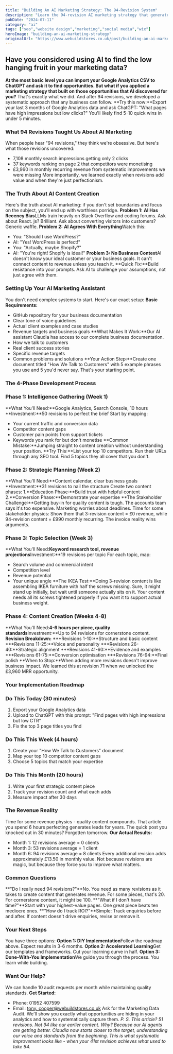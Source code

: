 ```yaml
---
title: "Building An AI Marketing Strategy: The 94-Revision System"
description: "Learn the 94-revision AI marketing strategy that generates £3,960 MRR. Practical guide with step-by-step implementation. Real results from We Build Stores."
pubDate: "2024-07-11"
category: "ai"
tags: ["seo","website design","marketing","social media","wix"]
heroImage: "building-an-ai-marketing-strategy"
originalUrl: "https://www.webuildstores.co.uk/post/building-an-ai-marketing-strategy"
---
```





## Have you considered using AI to find the low hanging fruit in your marketing data?
**At the most basic level you can import your Google Analytics CSV to ChatGPT and ask it to find opportunities. But what if you applied a marketing strategy that built on those opportunities that AI discovered for you?**
That's exactly what we did. And after 94 revisions, we developed a systematic approach that any business can follow.
**Try this now:**Export your last 3 months of Google Analytics data and ask ChatGPT: "What pages have high impressions but low clicks?" You'll likely find 5-10 quick wins in under 5 minutes.
### What 94 Revisions Taught Us About AI Marketing
When people hear "94 revisions," they think we're obsessive. But here's what those revisions uncovered:
 * 7,108 monthly search impressions getting only 2 clicks
 * 37 keywords ranking on page 2 that competitors were monetising
 * £3,960 in monthly recurring revenue from systematic improvements we were missing
More importantly, we learned exactly when revisions add value and when they're just perfectionism.
###
### The Truth About AI Content Creation
Here's the truth about AI marketing: if you don't set boundaries and focus on the subject, you'll end up with worthless porridge.
**Problem 1:**
**AI Has Recency Bias**LLMs train heavily on Stack Overflow and coding forums. Ask about React. js? Brilliant. Ask about converting visitors into customers? Generic waffle.
**Problem 2:**
**AI Agrees With Everything**Watch this:
 * You: "Should I use WordPress?"
 * AI: "Yes! WordPress is perfect!"
 * You: "Actually, maybe Shopify?"
 * AI: "You're right! Shopify is ideal!"
**Problem 3: No Business Context**AI doesn't know your ideal customer or your business goals. It can't connect content to revenue unless you teach it.
**Quick Fix:**Build resistance into your prompts. Ask AI to challenge your assumptions, not just agree with them.
### Setting Up Your AI Marketing Assistant
You don't need complex systems to start. Here's our exact setup:
**Basic Requirements:**
 * GitHub repository for your business documentation
 * Clear tone of voice guidelines
 * Actual client examples and case studies
 * Revenue targets and business goals
**What Makes It Work:**Our AI assistant Claudia has access to our complete business documentation.
 * How we talk to customers
 * Real client success stories
 * Specific revenue targets
 * Common problems and solutions
**Your Action Step:**Create one document titled "How We Talk to Customers" with 5 example phrases you use and 5 you'd never say. That's your starting point.
### The 4-Phase Development Process
### Phase 1: Intelligence Gathering (Week 1)

**What You'll Need:**Google Analytics, Search Console, 10 hours
**Investment:**50 revisions to perfect the brief
Start by mapping:
 * Your current traffic and conversion data
 * Competitor content gaps
 * Customer pain points from support tickets
 * Keywords you rank for but don't monetise
**Common Mistake:**Jumping straight to content creation without understanding your position.
**Try This:**List your top 10 competitors. Run their URLs through any SEO tool. Find 5 topics they all cover that you don't.
### Phase 2: Strategic Planning (Week 2)
**What You'll Need:**Content calendar, clear business goals
**Investment:**31 revisions to nail the structure
Create two content phases:
 1.**Education Phase:**Build trust with helpful content
 2.**Conversion Phase:**Demonstrate your expertise
**The Stakeholder Challenge:**Getting buy-in for quality content is tough. The accounts team says it's too expensive. Marketing worries about deadlines.
Time for some stakeholder physics: Show them that 3-revision content = £0 revenue, while 94-revision content = £990 monthly recurring. The invoice reality wins arguments.
### Phase 3: Topic Selection (Week 3)
**What You'll Need:**Keyword research tool, revenue projections**Investment:**19 revisions per topic
For each topic, map:
 * Search volume and commercial intent
 * Competition level
 * Revenue potential
 * Your unique angle
**The IKEA Test:**Doing 3-revision content is like assembling IKEA furniture with half the screws missing. Sure, it might stand up initially, but wait until someone actually sits on it. Your content needs all its screws tightened properly if you want it to support actual business weight.
### Phase 4: Content Creation (Weeks 4-8)
**What You'll Need:**4-6 hours per piece, quality standards**Investment:**Up to 94 revisions for cornerstone content.
**Revision Breakdown:**
 ***Revisions 1-10:**Structure and basic content
 ***Revisions 11-25:**Voice and personality
 ***Revisions 26-40:**Strategic alignment
 ***Revisions 41-60:**Evidence and examples
 ***Revisions 61-75:**Conversion optimisation
 ***Revisions 76-94:**Final polish
**When to Stop:**When adding more revisions doesn't improve business impact. We learned this at revision 71 when we unlocked the £3,960 MRR opportunity.
### Your Implementation Roadmap
### Do This Today (30 minutes)
 1. Export your Google Analytics data
 2. Upload to ChatGPT with this prompt: "Find pages with high impressions but low CTR"
 3. Fix the top 3 page titles you find
### Do This This Week (4 hours)
 1. Create your "How We Talk to Customers" document
 2. Map your top 10 competitor content gaps
 3. Choose 5 topics that match your expertise
### Do This This Month (20 hours)
 1. Write your first strategic content piece
 2. Track your revision count and what each adds
 3. Measure impact after 30 days
### The Revenue Reality
Time for some revenue physics - quality content compounds. That article you spend 6 hours perfecting generates leads for years. The quick post you knocked out in 30 minutes? Forgotten tomorrow.
**Our Actual Results:**
 * Month 1: 12 revisions average = 0 clients
 * Month 3: 53 revisions average = 1 client
 * Month 6: 94 revisions average = 8 clients
Every additional revision adds approximately £13.50 in monthly value. Not because revisions are magic, but because they force you to improve what matters.
### Common Questions
**"Do I really need 94 revisions?"**No. You need as many revisions as it takes to create content that generates revenue. For some pieces, that's 20. For cornerstone content, it might be 100.
**"What if I don't have time?"**Start with your highest-value pages. One great piece beats ten mediocre ones.
**"How do I track ROI?"**Simple: Track enquiries before and after. If content doesn't drive enquiries, revise or remove it.
### Your Next Steps
You have three options:
**Option 1: DIY Implementation**Follow the roadmap above. Expect results in 3-6 months.
**Option 2: Accelerated Learning**Get our templates and frameworks. Cut your learning curve in half.
**Option 3: Done-With-You Implementation**We guide you through the process. You learn while building.
### Want Our Help?
We can handle 10 audit requests per month while maintaining quality standards.
**Get Started:**
 * Phone: 01952 407599
 * Email: [tony. cooper@webuildstores.co.uk](mailto:tony.cooper@webuildstores.co.uk)
Ask for the Marketing Data Audit. We'll show you exactly what opportunities are hiding in your analytics and how to systematically capture them.
_P. S. This article? 51 revisions. Not 94 like our earlier content. Why? Because our AI agents are getting better._
_Claudia now starts closer to the target, understanding our voice and standards from the beginning. This is what systematic improvement looks like - when your 41st revision achieves what used to take 94._
